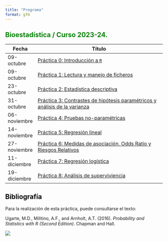 ---
title: "Programa"
format: gfm
---

## Bioestadí­stica / Curso 2023-24. {style="color: green"}

| Fecha        | Tí­tulo                                                                                         |
|--------------|------------------------------------------------------------------------------------------------|
| 09-octubre   | [Práctica 0: Introducción a `R`](./Practica0.html)                                             |
| 09-octubre   | [Práctica 1: Lectura y manejo de ficheros](./Practica1.html)                                   |
| 23-octubre   | [Práctica 2: Estadística descriptiva](./Practica2.html)                                        |
| 31-octubre   | [Práctica 3: Contrastes de hipótesis paramétricos y análisis de la varianza](./Practica3.html) |
| 06-noviembre | [Práctica 4: Pruebas no-paramétricas](./Practica4.html)                                        |
| 14-noviembre | [Práctica 5: Regresión lineal](./Practica5.html)                                               |
| 27-noviembre | [Práctica 6: Medidas de asociación, Odds Ratio y Riesgos Relativos](./Practica6.html)          |
| 11-diciembre | [Práctica 7: Regresión logística](./Practica7.html)                                            |
| 19-diciembre | [Práctica 8: Análisis de superviviencia](./Practica8.html)                                     |

## Bibliografía {style="color: black"}

Para la realización de esta práctica, puede consultarse el texto:

Ugarte, M.D., Militino, A.F., and Arnholt, A.T. (2016). *Probability and Statistics with R (Second Edition)*. Chapman and Hall.

![](img/PASWR2.jpg)
